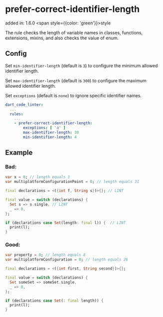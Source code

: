 # prefer-correct-identifier-length
added in: 1.6.0 <span style={{color: 'green'}}>style</span>

The rule checks the length of variable names in classes, functions, extensions, mixins, and also checks the value of enum.

## Config
Set `min-identifier-length` (default is `3`) to configure the minimum allowed identifier length.

Set `max-identifier-length` (default is `300`) to configure the maximum allowed identifier length.

Set `exceptions` (default is `none`) to ignore specific identifier names.
```yaml
dart_code_linter:
  ...
  rules:
    ...
    - prefer-correct-identifier-length:
        exceptions: [ 'a' ]
        max-identifier-length: 30
        min-identifier-length: 4
```
## Example
### Bad:
```dart
var x = 0; // length equals 1
var multiplatformConfigurationPoint = 0; // length equals 31

final declarations = <({int f, String s})>{}; // LINT

final value = switch (declarations) {
  Set s => s.single, // LINT
  _ => 0,
};

if (declarations case Set(length: final l)) {  // LINT
  print(l);
}
```
### Good:
```dart
var property = 0; // length equals 8
var multiplatformConfiguration = 0; // length equals 26

final declarations = <({int first, String second})>{};

final value = switch (declarations) {
  Set someSet => someSet.single,
  _ => 0,
};

if (declarations case Set(: final length)) {
  print(l);
}
```

